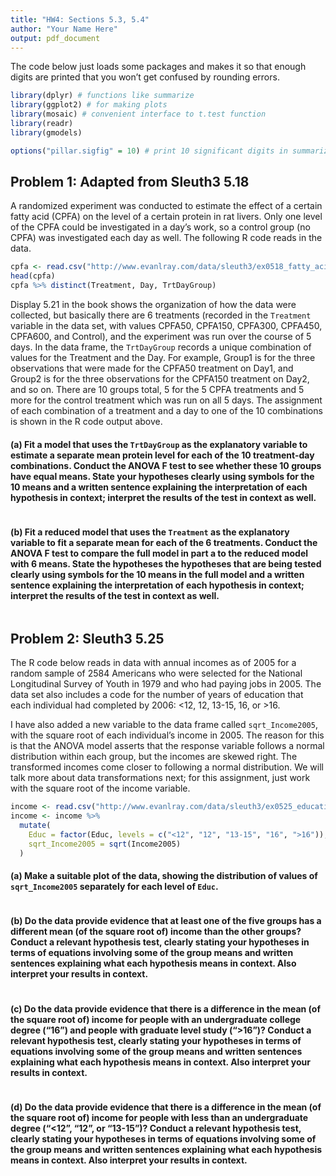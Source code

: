 ```yaml
---
title: "HW4: Sections 5.3, 5.4"
author: "Your Name Here"
output: pdf_document
---
```


The code below just loads some packages and makes it so that enough digits are printed that you won't get confused by rounding errors.

```r
library(dplyr) # functions like summarize
library(ggplot2) # for making plots
library(mosaic) # convenient interface to t.test function
library(readr)
library(gmodels)

options("pillar.sigfig" = 10) # print 10 significant digits in summarize output
```

## Problem 1: Adapted from Sleuth3 5.18

A randomized experiment was conducted to estimate the effect of a certain fatty acid (CPFA) on the level of a certain protein in rat livers.  Only one level of the CPFA could be investigated in a day's work, so a control group (no CPFA) was investigated each day as well.  The following R code reads in the data.

```r
cpfa <- read.csv("http://www.evanlray.com/data/sleuth3/ex0518_fatty_acid.csv")
head(cpfa)
cpfa %>% distinct(Treatment, Day, TrtDayGroup)
```

Display 5.21 in the book shows the organization of how the data were collected, but basically there are 6 treatments (recorded in the `Treatment` variable in the data set, with values CPFA50, CPFA150, CPFA300, CPFA450, CPFA600, and Control), and the experiment was run over the course of 5 days.  In the data frame, the `TrtDayGroup` records a unique combination of values for the Treatment and the Day.  For example, Group1 is for the three observations that were made for the CPFA50 treatment on Day1, and Group2 is for the three observations for the CPFA150 treatment on Day2, and so on.  There are 10 groups total, 5 for the 5 CPFA treatments and 5 more for the control treatment which was run on all 5 days.  The assignment of each combination of a treatment and a day to one of the 10 combinations is shown in the R code output above.

#### (a) Fit a model that uses the `TrtDayGroup` as the explanatory variable to estimate a separate mean protein level for each of the 10 treatment-day combinations.  Conduct the ANOVA F test to see whether these 10 groups have equal means.  State your hypotheses clearly using symbols for the 10 means and a written sentence explaining the interpretation of each hypothesis in context; interpret the results of the test in context as well.

```r

```

#### (b) Fit a reduced model that uses the `Treatment` as the explanatory variable to fit a separate mean for each of the 6 treatments.  Conduct the ANOVA F test to compare the full model in part a to the reduced model with 6 means.  State the hypotheses the hypotheses that are being tested clearly using symbols for the 10 means in the full model and a written sentence explaining the interpretation of each hypothesis in context; interpret the results of the test in context as well.

```r

```


## Problem 2: Sleuth3 5.25

The R code below reads in data with annual incomes as of 2005 for a random sample of 2584 Americans who were selected for the National Longitudinal Survey of Youth in 1979 and who had paying jobs in 2005.  The data set also includes a code for the number of years of education that each individual had completed by 2006: <12, 12, 13-15, 16, or >16.

I have also added a new variable to the data frame called `sqrt_Income2005`, with the square root of each individual's income in 2005.  The reason for this is that the ANOVA model asserts that the response variable follows a normal distribution within each group, but the incomes are skewed right.  The transformed incomes come closer to following  a normal distribution.  We will talk more about data transformations next; for this assignment, just work with the square root of the income variable.

```r
income <- read.csv("http://www.evanlray.com/data/sleuth3/ex0525_education_income.csv")
income <- income %>%
  mutate(
    Educ = factor(Educ, levels = c("<12", "12", "13-15", "16", ">16")),
    sqrt_Income2005 = sqrt(Income2005)
  )
```

#### (a) Make a suitable plot of the data, showing the distribution of values of `sqrt_Income2005` separately for each level of `Educ`.

```r

```

#### (b) Do the data provide evidence that at least one of the five groups has a different mean (of the square root of) income than the other groups?  Conduct a relevant hypothesis test, clearly stating your hypotheses in terms of equations involving some of the group means and written sentences explaining what each hypothesis means in context.  Also interpret your results in context.

```r

```

#### (c) Do the data provide evidence that there is a difference in the mean (of the square root of) income for people with an undergraduate college degree ("16") and people with graduate level study (">16")?  Conduct a relevant hypothesis test, clearly stating your hypotheses in terms of equations involving some of the group means and written sentences explaining what each hypothesis means in context.  Also interpret your results in context.

```r

```

#### (d) Do the data provide evidence that there is a difference in the mean (of the square root of) income for people with less than an undergraduate degree ("<12", "12", or "13-15")?  Conduct a relevant hypothesis test, clearly stating your hypotheses in terms of equations involving some of the group means and written sentences explaining what each hypothesis means in context.  Also interpret your results in context.

```r

```
